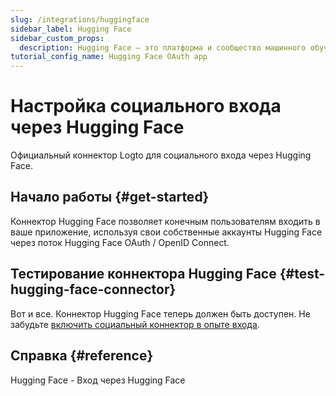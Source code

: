```yaml
---
slug: /integrations/huggingface
sidebar_label: Hugging Face
sidebar_custom_props:
  description: Hugging Face — это платформа и сообщество машинного обучения (ML) и науки о данных, которое помогает пользователям создавать, развертывать и обучать модели машинного обучения.
tutorial_config_name: Hugging Face OAuth app
---
```




# Настройка социального входа через Hugging Face

Официальный коннектор Logto для социального входа через Hugging Face.

<GuideTip />

## Начало работы \{#get-started}

Коннектор Hugging Face позволяет конечным пользователям входить в ваше приложение, используя свои собственные аккаунты Hugging Face через поток Hugging Face OAuth / OpenID Connect.

<Integration />

## Тестирование коннектора Hugging Face \{#test-hugging-face-connector}

Вот и все. Коннектор Hugging Face теперь должен быть доступен. Не забудьте [включить социальный коннектор в опыте входа](/connectors/social-connectors/#enable-social-sign-in).

## Справка \{#reference}

<Url href="https://huggingface.co/docs/hub/en/oauth#sign-in-with-hugging-face">
  Hugging Face - Вход через Hugging Face
</Url>
